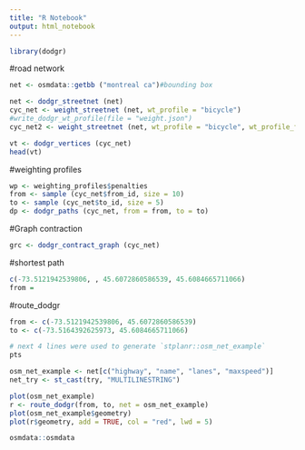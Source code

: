 ```yaml
---
title: "R Notebook"
output: html_notebook
---
```



```r
library(dodgr)
```
#road network
```r
net <- osmdata::getbb ("montreal ca")#bounding box

net <- dodgr_streetnet (net)
cyc_net <- weight_streetnet (net, wt_profile = "bicycle")
#write_dodgr_wt_profile(file = "weight.json")
cyc_net2 <- weight_streetnet (net, wt_profile = "bicycle", wt_profile_file = "weight.json")

vt <- dodgr_vertices (cyc_net)
head(vt)


```
#weighting profiles
```r
wp <- weighting_profiles$penalties
from <- sample (cyc_net$from_id, size = 10)
to <- sample (cyc_net$to_id, size = 5)
dp <- dodgr_paths (cyc_net, from = from, to = to)


```

#Graph contraction
```r
grc <- dodgr_contract_graph (cyc_net)
```

#shortest path
```r
c(-73.5121942539806, , 45.6072860586539, 45.6084665711066)
from = 
```

#route_dodgr
```r
from <- c(-73.5121942539806, 45.6072860586539) 
to <- c(-73.5164392625973, 45.6084665711066) 

# next 4 lines were used to generate `stplanr::osm_net_example`
pts

osm_net_example <- net[c("highway", "name", "lanes", "maxspeed")]
net_try <- st_cast(try, "MULTILINESTRING")

plot(osm_net_example)
r <- route_dodgr(from, to, net = osm_net_example)
plot(osm_net_example$geometry)
plot(r$geometry, add = TRUE, col = "red", lwd = 5)

osmdata::osmdata
```

